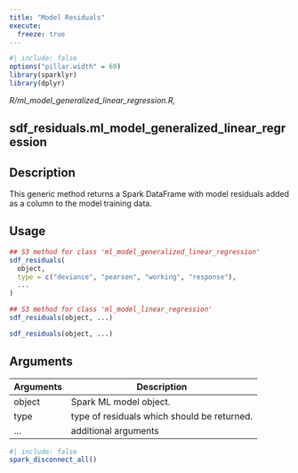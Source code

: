 ```yaml
---
title: "Model Residuals"
execute:
  freeze: true
---
```


```r
#| include: false
options("pillar.width" = 60)
library(sparklyr) 
library(dplyr)
```

*R/ml_model_generalized_linear_regression.R,*

## sdf_residuals.ml_model_generalized_linear_regression

## Description
This generic method returns a Spark DataFrame with model residuals added as a column to the model training data. 


## Usage
```r
## S3 method for class 'ml_model_generalized_linear_regression'
sdf_residuals( 
  object, 
  type = c("deviance", "pearson", "working", "response"), 
  ... 
) 

## S3 method for class 'ml_model_linear_regression'
sdf_residuals(object, ...) 

sdf_residuals(object, ...) 
```

## Arguments
|Arguments|Description|
|---|---|
| object | Spark ML model object. |
| type | type of residuals which should be returned. |
| ... | additional arguments |








```r
#| include: false
spark_disconnect_all()
```
